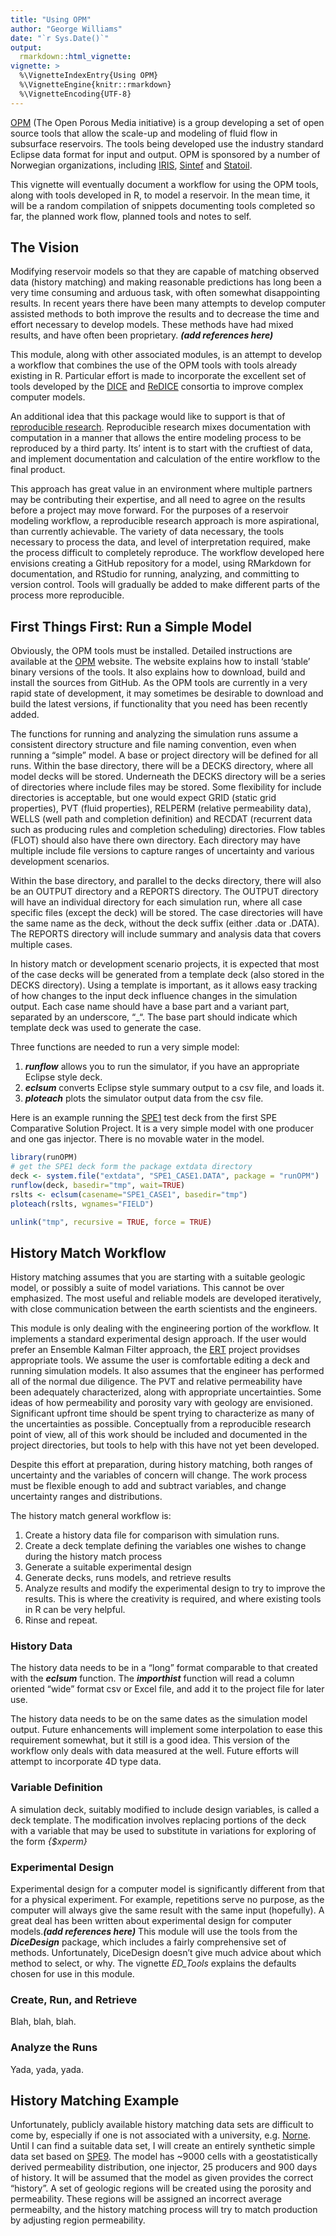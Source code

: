```yaml
---
title: "Using OPM"
author: "George Williams"
date: "`r Sys.Date()`"
output:
  rmarkdown::html_vignette:
vignette: >
  %\VignetteIndexEntry{Using OPM}
  %\VignetteEngine{knitr::rmarkdown}
  %\VignetteEncoding{UTF-8}
---
```


[OPM](http://opm-project.org/) (The Open Porous Media initiative) is a group developing a set of open source tools that allow the scale-up and modeling of fluid flow in subsurface reservoirs.  The tools being developed use the industry standard Eclipse data format for input and output.  OPM is sponsored by a number of Norwegian organizations, including [IRIS](http://www.iris.no/research/energy), [Sintef](http://www.sintef.no/en/information-and-communication-technology-ict/applied-mathematics/computational-geoscience/#/) and [Statoil](https://www.statoil.com/).

This vignette will eventually document a workflow for using the OPM tools, along with tools developed in R, to model a reservoir.  In the mean time, it will be a random compilation of snippets documenting tools completed so far, the planned work flow, planned tools and notes to self.

## The Vision
Modifying reservoir models so that they are capable of matching observed data (history matching) and making reasonable predictions has long been a very time consuming and arduous task, with often somewhat disappointing results.  In recent years there have been many attempts to develop computer assisted methods to both improve the results and to decrease the time and effort necessary to develop models.  These methods have had mixed results, and have often been proprietary. ***(add references here)***

This module, along with other associated modules, is an attempt to develop a workflow that combines the use of the OPM tools with tools already existing in R. Particular effort is made to incorporate the excellent set of tools developed by the [DICE](http://dice.emse.fr/) and [ReDICE](http://www.redice-project.org/) consortia to improve complex computer models.

An additional idea that this package would like to support is that of [reproducible research](https://www.practicereproducibleresearch.org/TOC.html).  Reproducible research mixes documentation with computation in a manner that allows the entire modeling process to be reproduced by a third party.  Its' intent is to start with the cruftiest of data, and implement documentation and calculation of the entire workflow to the final product.

This approach has great value in an environment where multiple partners may be contributing their expertise, and all need to agree on the results before a project may move forward.  For the purposes of a reservoir modeling workflow, a reproducible research approach is more aspirational, than currently achievable.  The variety of data necessary, the tools necessary to process the data, and level of interpretation required, make the process difficult to completely reproduce.  The workflow developed here envisions creating a GitHub repository for a model, using RMarkdown for documentation, and RStudio for running, analyzing, and committing to version control. Tools will gradually be added to make different parts of the process more reproducible.

## First Things First:  Run a Simple Model
Obviously, the OPM tools must be installed.  Detailed instructions are available at the [OPM](http://opm-project.org/) website.  The website explains how to install 'stable' binary versions of the tools.  It also explains how to download, build and install the sources from GitHub. As the OPM tools are currently in a very rapid state of development, it may sometimes be desirable to download and build the latest versions, if functionality that you need has been recently added. 

The functions for running and analyzing the simulation runs assume a consistent directory structure and file naming convention, even when running a "simple" model.  A base or project directory will be defined for all runs.  Within the base directory, there will be a DECKS directory, where all model decks will be stored.  Underneath the DECKS directory will be a series of directories where include files may be stored.  Some flexibility for include directories is acceptable, but one would expect GRID (static grid properties), PVT (fluid properties), RELPERM (relative permeability data), WELLS (well path and completion definition) and RECDAT (recurrent data such as producing rules and completion scheduling) directories.  Flow tables (FLOT) should also have there own directory.  Each directory may have multiple include file versions to capture ranges of uncertainty and various development scenarios.

Within the base directory, and parallel to the decks directory, there will also be an OUTPUT directory and a REPORTS directory.  The OUTPUT directory will have an individual directory for each simulation run, where all case specific files (except the deck) will be stored.  The case directories will have the same name as the deck, without the deck suffix (either .data or .DATA).  The REPORTS directory will include summary and analysis data that covers multiple cases.

In history match or development scenario projects, it is expected that most of the case decks will be generated from a template deck (also stored in the DECKS directory).  Using a template is important, as it allows easy tracking of how changes to the input deck influence changes in the simulation output.  Each case name should have a base part and a variant part, separated by an underscore, "_".  The base part should indicate which template deck was used to generate the case.

Three functions are needed to run a very simple model:

1. ***runflow*** allows you to run the simulator, if you have an appropriate Eclipse style deck.
2. ***eclsum*** converts Eclipse style summary output to a csv file, and loads it.
3. ***ploteach*** plots the simulator output data from the csv file.

Here is an example running the [SPE1](http://www.ipt.ntnu.no/~kleppe/pub/SPE-COMPARATIVE/papers/first.pdf) test deck from the first SPE Comparative Solution Project.  It is a very simple model with one producer and one gas injector.  There is no movable water in the model.

```r
library(runOPM)
# get the SPE1 deck form the package extdata directory
deck <- system.file("extdata", "SPE1_CASE1.DATA", package = "runOPM")
runflow(deck, basedir="tmp", wait=TRUE)
rslts <- eclsum(casename="SPE1_CASE1", basedir="tmp")
ploteach(rslts, wgnames="FIELD")
```
```r
unlink("tmp", recursive = TRUE, force = TRUE)
```
## History Match Workflow
History matching assumes that you are starting with a suitable geologic model, or possibly a suite of model variations.  This cannot be over emphasized.  The most useful and reliable models are developed iteratively, with close communication between the earth scientists and the engineers.

This module is only dealing with the engineering portion of the workflow.  It implements a standard experimental design approach.  If the user would prefer an Ensemble Kalman Filter approach, the [ERT](http://ert.nr.no/ert/index.php/Main_Page) project providses appropriate tools.  We assume the user is comfortable editing a deck and running simulation models.  It also assumes that the engineer has performed all of the normal due diligence.  The PVT and relative permeability have been adequately characterized, along with appropriate uncertainties.  Some ideas of how permeability and porosity vary with geology are envisioned.  Significant upfront time should be spent trying to characterize as many of the uncertainties as possible.  Conceptually from a reproducible research point of view, all of this work should be included and documented in the project directories, but tools to help with this have not yet been developed.

Despite this effort at preparation, during history matching, both ranges of uncertainty and the variables of concern will change.  The work process must be flexible enough to add and subtract variables, and change uncertainty ranges and distributions.

The history match general workflow is:

1. Create a history data file for comparison with simulation runs.
2. Create a deck template defining the variables one wishes to change during the history match process
3. Generate a suitable experimental design
4. Generate decks, runs models, and retrieve results
5. Analyze results and modify the experimental design to try to improve the results.  This is where the creativity is required, and where existing tools in R can be very helpful.
6. Rinse and repeat.

### History Data
The history data needs to be in a "long" format comparable to that created with the ***eclsum*** function.  The ***importhist*** function will read a column oriented "wide" format csv or Excel file, and add it to the project file for later use.

The history data needs to be on the same dates as the simulation model output.  Future enhancements will implement some interpolation to ease this requirement somewhat, but it still is a good idea.  This version of the workflow only deals with data measured at the well.  Future efforts will attempt to incorporate 4D type data.

### Variable Definition
A simulation deck, suitably modified to include design variables, is called a deck template.  The modification  involves replacing portions of the deck with a variable that may be used to substitute in variations for exploring of the form *{$xperm}*

### Experimental Design
Experimental design for a computer model is significantly different from that for a physical experiment.  For example, repetitions serve no purpose, as the computer will always give the same result with the same input (hopefully). A great deal has been written about experimental design for computer models.***(add references here)***  This module will use the tools from the ***DiceDesign*** package, which includes a fairly comprehensive set of methods.  Unfortunately, DiceDesign doesn't give much advice about which method to select, or why.  The vignette *ED_Tools* explains the defaults chosen for use in this module.

### Create, Run, and Retrieve  
Blah, blah, blah.

### Analyze the Runs
Yada, yada, yada.

## History Matching Example
Unfortunately, publicly available history matching data sets are difficult to come by, especially if one is not associated with a university, e.g. [Norne](http://www.ipt.ntnu.no/~norne/wiki/data/media/english/Norne_License_Agreement_2016.pdf).  Until I can find a suitable data set, I will create an entirely synthetic simple data set based on [SPE9](http://www.ipt.ntnu.no/~kleppe/pub/SPE-COMPARATIVE/papers/ninth.pdf).  The model has ~9000 cells with a geostatistically derived permeability distribution, one injector, 25 producers and 900 days of history.  It will be assumed that the model as given provides the correct "history".  A set of geologic regions will be created using the porosity and permeability.  These regions will be assigned an incorrect average permeabilty, and the history matching process will try to match production by adjusting region permeability.


